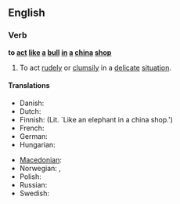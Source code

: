 ==English==

{{rfd}}

===Verb===
'''to [[act]] [[like]] [[a]] [[bull]] [[in]] [[a]] [[china]] [[shop]]'''

# {{idiom}} To act [[rudely]] or [[clumsily]] in a [[delicate]] [[situation]].

====Translations====
{{trans-top|To act rudely or ''clumsily'' in a delicate situation}}
* Danish: {{t|da|som en elefant i en glasbutik}}
* Dutch: {{t|nl|als een olifant in een porseleinkast}}
* Finnish: {{t-|fi|kuin norsu posliinikaupassa}} (Lit. `Like an elephant in a china shop.')
* French: {{t+|fr|comme un éléphant dans un magasin de porcelaine}}
* German: {{t|de|sich wie ein Elefant im Porzellanladen verhalten}}
* Hungarian: {{t-|hu|mint elefánt a porcelánüzletben}}
{{trans-mid}}
* [[Macedonian]]: {{t-|mk|се однесува како слон во стакларница}}
* Norwegian: {{t-|no|som en elefant i en glassbutikk}}, {{t-|no|som en elefant i et glassmagasin}}
* Polish: {{t|pl|poruszać się jak słoń w składzie porcelany}}
* Russian: {{t-|ru|вести себя, как слон в посудной лавке}}
* Swedish: {{t|sv|smidig som en elefant i en porslinsbutik}}
{{trans-bottom}}